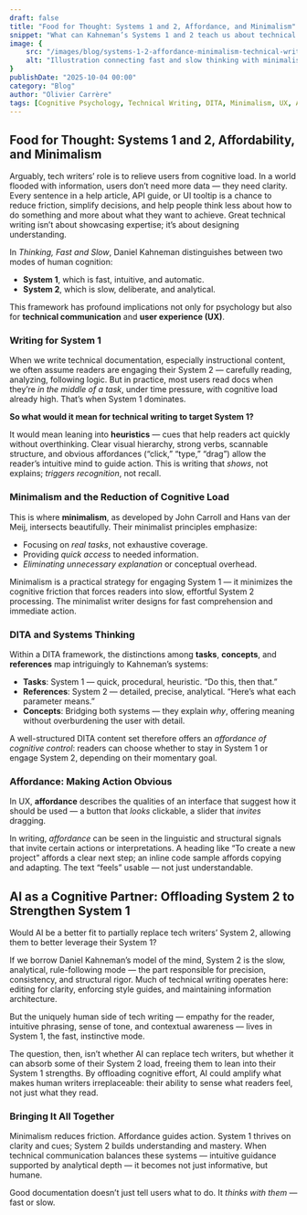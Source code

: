 ```yaml
---
draft: false
title: "Food for Thought: Systems 1 and 2, Affordance, and Minimalism"
snippet: "What can Kahneman’s Systems 1 and 2 teach us about technical writing? This post explores how minimalism, DITA structure, and UX affordance align with cognitive systems to make documentation more intuitive and human-centered."
image: {
    src: "/images/blog/systems-1-2-affordance-minimalism-technical-writing.webp",
    alt: "Illustration connecting fast and slow thinking with minimalist technical writing and UX affordance"
}
publishDate: "2025-10-04 00:00"
category: "Blog"
author: "Olivier Carrère"
tags: [Cognitive Psychology, Technical Writing, DITA, Minimalism, UX, Affordance]
---
```


## Food for Thought: Systems 1 and 2, Affordability, and Minimalism

Arguably, tech writers’ role is to relieve users from cognitive load.
In a world flooded with information, users don’t need more data — they need clarity. Every sentence in a help article, API guide, or UI tooltip is a chance to reduce friction, simplify decisions, and help people think less about how to do something and more about what they want to achieve. Great technical writing isn’t about showcasing expertise; it’s about designing understanding.


In *Thinking, Fast and Slow*, Daniel Kahneman distinguishes between two modes of human cognition:

* **System 1**, which is fast, intuitive, and automatic.
* **System 2**, which is slow, deliberate, and analytical.

This framework has profound implications not only for psychology but also for **technical communication** and **user experience (UX)**.

### Writing for System 1

When we write technical documentation, especially instructional content, we often assume readers are engaging their System 2 — carefully reading, analyzing, following logic. But in practice, most users read docs when they’re *in the middle of a task*, under time pressure, with cognitive load already high. That’s when System 1 dominates.

**So what would it mean for technical writing to target System 1?**

It would mean leaning into **heuristics** — cues that help readers act quickly without overthinking. Clear visual hierarchy, strong verbs, scannable structure, and obvious affordances (“click,” “type,” “drag”) allow the reader’s intuitive mind to guide action. This is writing that *shows*, not explains; *triggers recognition*, not recall.

### Minimalism and the Reduction of Cognitive Load

This is where **minimalism**, as developed by John Carroll and Hans van der Meij, intersects beautifully. Their minimalist principles emphasize:

* Focusing on *real tasks*, not exhaustive coverage.
* Providing *quick access* to needed information.
* *Eliminating unnecessary explanation* or conceptual overhead.

Minimalism is a practical strategy for engaging System 1 — it minimizes the cognitive friction that forces readers into slow, effortful System 2 processing. The minimalist writer designs for fast comprehension and immediate action.

### DITA and Systems Thinking

Within a DITA framework, the distinctions among **tasks**, **concepts**, and **references** map intriguingly to Kahneman’s systems:

* **Tasks**: System 1 — quick, procedural, heuristic. “Do this, then that.”
* **References**: System 2 — detailed, precise, analytical. “Here’s what each parameter means.”
* **Concepts**: Bridging both systems — they explain *why*, offering meaning without overburdening the user with detail.

A well-structured DITA content set therefore offers an *affordance of cognitive control*: readers can choose whether to stay in System 1 or engage System 2, depending on their momentary goal.

### Affordance: Making Action Obvious

In UX, **affordance** describes the qualities of an interface that suggest how it should be used — a button that *looks* clickable, a slider that *invites* dragging.

In writing, *affordance* can be seen in the linguistic and structural signals that invite certain actions or interpretations. A heading like “To create a new project” affords a clear next step; an inline code sample affords copying and adapting. The text “feels” usable — not just understandable.

## AI as a Cognitive Partner: Offloading System 2 to Strengthen System 1

Would AI be a better fit to partially replace tech writers’ System 2, allowing them to better leverage their System 1?

If we borrow Daniel Kahneman’s model of the mind, System 2 is the slow, analytical, rule-following mode — the part responsible for precision, consistency, and structural rigor. Much of technical writing operates here: editing for clarity, enforcing style guides, and maintaining information architecture.

But the uniquely human side of tech writing — empathy for the reader, intuitive phrasing, sense of tone, and contextual awareness — lives in System 1, the fast, instinctive mode.

The question, then, isn’t whether AI can replace tech writers, but whether it can absorb some of their System 2 load, freeing them to lean into their System 1 strengths. By offloading cognitive effort, AI could amplify what makes human writers irreplaceable: their ability to sense what readers feel, not just what they read.


### Bringing It All Together

Minimalism reduces friction. Affordance guides action. System 1 thrives on clarity and cues; System 2 builds understanding and mastery.
When technical communication balances these systems — intuitive guidance supported by analytical depth — it becomes not just informative, but humane.

Good documentation doesn’t just tell users what to do. It *thinks with them* — fast or slow.
